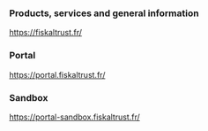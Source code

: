 ### Products, services and general information
https://fiskaltrust.fr/

### Portal
https://portal.fiskaltrust.fr/

### Sandbox
https://portal-sandbox.fiskaltrust.fr/